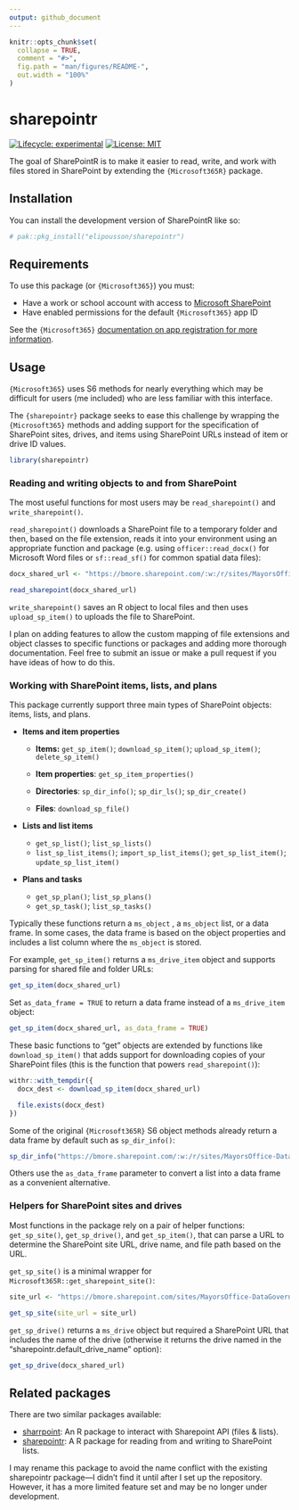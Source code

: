 ```yaml
---
output: github_document
---
```


<!-- README.md is generated from README.Rmd. Please edit that file -->

```r
knitr::opts_chunk$set(
  collapse = TRUE,
  comment = "#>",
  fig.path = "man/figures/README-",
  out.width = "100%"
)
```

# sharepointr

<!-- badges: start -->

[![Lifecycle: experimental](https://img.shields.io/badge/lifecycle-experimental-orange.svg)](https://lifecycle.r-lib.org/articles/stages.html#experimental) [![License: MIT](https://img.shields.io/badge/License-MIT-yellow.svg)](https://opensource.org/licenses/MIT)

<!-- badges: end -->

The goal of SharePointR is to make it easier to read, write, and work with files stored in SharePoint by extending the `{Microsoft365R}` package.

## Installation

You can install the development version of SharePointR like so:

``` r
# pak::pkg_install("elipousson/sharepointr")
```

## Requirements

To use this package (or `{Microsoft365}`) you must:

-   Have a work or school account with access to [Microsoft SharePoint](https://www.microsoft.com/en-us/microsoft-365/sharepoint/collaboration)
-   Have enabled permissions for the default `{Microsoft365}` app ID

See the `{Microsoft365}` [documentation on app registration for more information](https://github.com/Azure/Microsoft365R/blob/master/inst/app_registration.md).

## Usage

`{Microsoft365}` uses S6 methods for nearly everything which may be difficult for users (me included) who are less familiar with this interface.

The `{sharepointr}` package seeks to ease this challenge by wrapping the `{Microsoft365}` methods and adding support for the specification of SharePoint sites, drives, and items using SharePoint URLs instead of item or drive ID values.

```r
library(sharepointr)
```

### Reading and writing objects to and from SharePoint

The most useful functions for most users may be `read_sharepoint()` and `write_sharepoint()`.

`read_sharepoint()` downloads a SharePoint file to a temporary folder and then, based on the file extension, reads it into your environment using an appropriate function and package (e.g. using `officer::read_docx()` for Microsoft Word files or `sf::read_sf()` for common spatial data files):

```r
docx_shared_url <- "https://bmore.sharepoint.com/:w:/r/sites/MayorsOffice-DataGovernance/Shared%20Documents/General/Baltimore%20Data%20Academy/Baltimore%20Data%20Academy%20Announcement%20Content.docx?d=w0a50d3cd74ce4a8da6d82596037f0148&csf=1&web=1&e=cBURo2"

read_sharepoint(docx_shared_url)
```

`write_sharepoint()` saves an R object to local files and then uses `upload_sp_item()` to uploads the file to SharePoint.

I plan on adding features to allow the custom mapping of file extensions and object classes to specific functions or packages and adding more thorough documentation. Feel free to submit an issue or make a pull request if you have ideas of how to do this.

### Working with SharePoint items, lists, and plans

This package currently support three main types of SharePoint objects: items, lists, and plans.

-   **Items and item properties**

    -   **Items:** `get_sp_item()`; `download_sp_item()`; `upload_sp_item()`; `delete_sp_item()`

    -   **Item properties**: `get_sp_item_properties()`

    -   **Directories**: `sp_dir_info()`; `sp_dir_ls()`; `sp_dir_create()`

    -   **Files**: `download_sp_file()`

-   **Lists and list items**

    -   `get_sp_list()`; `list_sp_lists()`
    -   `list_sp_list_items()`; `import_sp_list_items()`; `get_sp_list_item()`; `update_sp_list_item()`

-   **Plans and tasks**

    -   `get_sp_plan()`; `list_sp_plans()`
    -   `get_sp_task()`; `list_sp_tasks()`

Typically these functions return a `ms_object` , a `ms_object` list, or a data frame. In some cases, the data frame is based on the object properties and includes a list column where the `ms_object` is stored.

For example, `get_sp_item()` returns a `ms_drive_item` object and supports parsing for shared file and folder URLs:

```r
get_sp_item(docx_shared_url)
```

Set `as_data_frame = TRUE` to return a data frame instead of a `ms_drive_item` object:

```r
get_sp_item(docx_shared_url, as_data_frame = TRUE)
```

These basic functions to "get" objects are extended by functions like `download_sp_item()` that adds support for downloading copies of your SharePoint files (this is the function that powers `read_sharepoint()`):

```r
withr::with_tempdir({
  docx_dest <- download_sp_item(docx_shared_url)

  file.exists(docx_dest)
})
```

Some of the original `{Microsoft365R}` S6 object methods already return a data frame by default such as `sp_dir_info()`:

```r
sp_dir_info("https://bmore.sharepoint.com/:w:/r/sites/MayorsOffice-DataGovernance/Shared%20Documents/General/Baltimore%20Data%20Academy")
```

Others use the `as_data_frame` parameter to convert a list into a data frame as a convenient alternative.

### Helpers for SharePoint sites and drives

Most functions in the package rely on a pair of helper functions: `get_sp_site()`, `get_sp_drive()`, and `get_sp_item()`, that can parse a URL to determine the SharePoint site URL, drive name, and file path based on the URL.

`get_sp_site()` is a minimal wrapper for `Microsoft365R::get_sharepoint_site()`:

```r
site_url <- "https://bmore.sharepoint.com/sites/MayorsOffice-DataGovernance"

get_sp_site(site_url = site_url)
```

`get_sp_drive()` returns a `ms_drive` object but required a SharePoint URL that includes the name of the drive (otherwise it returns the drive named in the "sharepointr.default_drive_name" option):

```r
get_sp_drive(docx_shared_url)
```

## Related packages

There are two similar packages available:

-   [sharrpoint](https://gitlab.com/tolmay/sharrpoint): An R package to interact with Sharepoint API (files & lists).
-   [sharepointr](https://github.com/LukasK13/sharepointr): A R package for reading from and writing to SharePoint lists.

I may rename this package to avoid the name conflict with the existing sharepointr package---I didn't find it until after I set up the repository. However, it has a more limited feature set and may be no longer under development.

